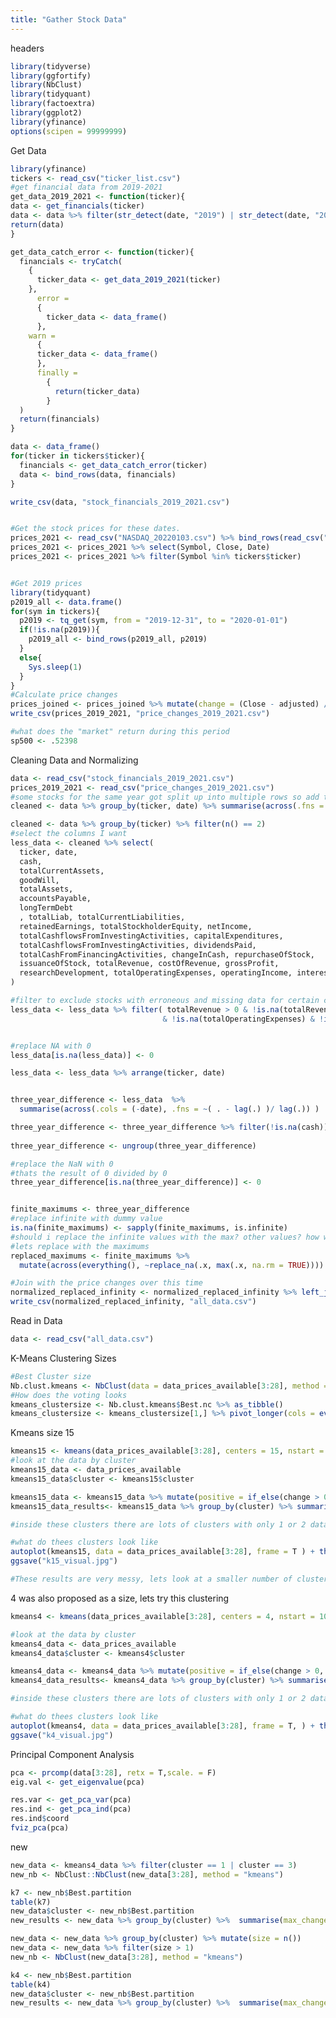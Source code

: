 ---
title: "Gather Stock Data"
---
headers
```{r}
library(tidyverse)
library(ggfortify)
library(NbClust)
library(tidyquant)
library(factoextra)
library(ggplot2)
library(yfinance)
options(scipen = 99999999)
```


Get Data 
```{r}
library(yfinance)
tickers <- read_csv("ticker_list.csv") 
#get financial data from 2019-2021
get_data_2019_2021 <- function(ticker){
data <- get_financials(ticker)
data <- data %>% filter(str_detect(date, "2019") | str_detect(date, "2021") )
return(data)
}

get_data_catch_error <- function(ticker){
  financials <- tryCatch(
    {
      ticker_data <- get_data_2019_2021(ticker)
    },
      error = 
      {
        ticker_data <- data_frame()
      },
    warn = 
      {
      ticker_data <- data_frame()
      },
      finally = 
        {
          return(ticker_data)
        }
  )
  return(financials)
}

data <- data_frame()
for(ticker in tickers$ticker){
  financials <- get_data_catch_error(ticker)
  data <- bind_rows(data, financials)
}

write_csv(data, "stock_financials_2019_2021.csv")


#Get the stock prices for these dates.
prices_2021 <- read_csv("NASDAQ_20220103.csv") %>% bind_rows(read_csv("NYSE_20220103.csv"))
prices_2021 <- prices_2021 %>% select(Symbol, Close, Date)
prices_2021 <- prices_2021 %>% filter(Symbol %in% tickers$ticker)


#Get 2019 prices
library(tidyquant)
p2019_all <- data.frame()
for(sym in tickers){
  p2019 <- tq_get(sym, from = "2019-12-31", to = "2020-01-01")
  if(!is.na(p2019)){
    p2019_all <- bind_rows(p2019_all, p2019)
  }
  else{
    Sys.sleep(1)
  }
}
#Calculate price changes
prices_joined <- prices_joined %>% mutate(change = (Close - adjusted) / adjusted)
write_csv(prices_2019_2021, "price_changes_2019_2021.csv")

#what does the "market" return during this period
sp500 <- .52398
```



Cleaning Data and Normalizing
```{r}
data <- read_csv("stock_financials_2019_2021.csv")
prices_2019_2021 <- read_csv("price_changes_2019_2021.csv")
#some stocks for the same year got split up into multiple rows so add them back together
cleaned <- data %>% group_by(ticker, date) %>% summarise(across(.fns = sum))

cleaned <- data %>% group_by(ticker) %>% filter(n() == 2)
#select the columns I want
less_data <- cleaned %>% select(
  ticker, date,
  cash,  
  totalCurrentAssets,
  goodWill, 
  totalAssets,
  accountsPayable,
  longTermDebt
  , totalLiab, totalCurrentLiabilities,
  retainedEarnings, totalStockholderEquity, netIncome,
  totalCashflowsFromInvestingActivities, capitalExpenditures,
  totalCashflowsFromInvestingActivities, dividendsPaid,
  totalCashFromFinancingActivities, changeInCash, repurchaseOfStock,
  issuanceOfStock, totalRevenue, costOfRevenue, grossProfit,
  researchDevelopment, totalOperatingExpenses, operatingIncome, interestExpense, ebit
)

#filter to exclude stocks with erroneous and missing data for certain categories
less_data <- less_data %>% filter( totalRevenue > 0 & !is.na(totalRevenue) & !is.na(totalAssets) & !is.na(cash) & !is.na(ebit) & !is.na(accountsPayable)
                                  & !is.na(totalOperatingExpenses) & !is.na(totalLiab) & !is.na(retainedEarnings)  ) %>% group_by(ticker) %>% filter(n() > 1)


#replace NA with 0
less_data[is.na(less_data)] <- 0

less_data <- less_data %>% arrange(ticker, date)


three_year_difference <- less_data  %>%  
  summarise(across(.cols = (-date), .fns = ~( . - lag(.) )/ lag(.)) )

three_year_difference <- three_year_difference %>% filter(!is.na(cash))  
  
three_year_difference <- ungroup(three_year_difference)

#replace the NaN with 0
#thats the result of 0 divided by 0
three_year_difference[is.na(three_year_difference)] <- 0


finite_maximums <- three_year_difference
#replace infinite with dummy value
is.na(finite_maximums) <- sapply(finite_maximums, is.infinite)
#should i replace the infinite values with the max? other values? how would that affect scaling/normalizing?
#lets replace with the maximums
replaced_maximums <- finite_maximums %>% 
  mutate(across(everything(), ~replace_na(.x, max(.x, na.rm = TRUE))))

#Join with the price changes over this time
normalized_replaced_infinity <- normalized_replaced_infinity %>% left_join(prices_2019_2021, by = c("ticker" = "symbol")) %>% filter(!is.na(change))
write_csv(normalized_replaced_infinity, "all_data.csv")

```


Read in Data
```{r}
data <- read_csv("all_data.csv")
```

K-Means Clustering Sizes
```{r}
#Best Cluster size
Nb.clust.kmeans <- NbClust(data = data_prices_available[3:28], method = "kmeans")
#How does the voting looks
kmeans_clustersize <- Nb.clust.kmeans$Best.nc %>% as_tibble() 
kmeans_clustersize <- kmeans_clustersize[1,] %>% pivot_longer(cols = everything()) %>% group_by(value) %>% summarise(votes = n())

```


Kmeans size 15
```{r}
kmeans15 <- kmeans(data_prices_available[3:28], centers = 15, nstart = 100)
#look at the data by cluster
kmeans15_data <- data_prices_available
kmeans15_data$cluster <- kmeans15$cluster

kmeans15_data <- kmeans15_data %>% mutate(positive = if_else(change > 0, 1, 0), beats_market = if_else(change > sp500, 1, 0))
kmeans15_data_results<- kmeans15_data %>% group_by(cluster) %>% summarise(max_change = max(change), min_change = min(change), avg_change = mean(change),median_change = median(change) , percent_postive = sum(positive) / n(), percent_beats_market = sum(beats_market)/n(), size_of_cluster = n())

#inside these clusters there are lots of clusters with only 1 or 2 data points

#what do thees clusters look like
autoplot(kmeans15, data = data_prices_available[3:28], frame = T ) + theme_minimal() + ggtitle("K = 15 Clustering by Principal Components")
ggsave("k15_visual.jpg")

#These results are very messy, lets look at a smaller number of clusters also
```




4 was also proposed as a size, lets try this clustering
```{r}
kmeans4 <- kmeans(data_prices_available[3:28], centers = 4, nstart = 100 )

#look at the data by cluster
kmeans4_data <- data_prices_available
kmeans4_data$cluster <- kmeans4$cluster

kmeans4_data <- kmeans4_data %>% mutate(positive = if_else(change > 0, 1, 0), beats_market = if_else(change > sp500, 1, 0))
kmeans4_data_results<- kmeans4_data %>% group_by(cluster) %>% summarise(max_change = max(change), min_change = min(change), avg_change = mean(change),median_change = median(change) , percent_postive = sum(positive) / n(), percent_beats_market = sum(beats_market)/n(), size_of_cluster = n())

#inside these clusters there are lots of clusters with only 1 or 2 data points

#what do thees clusters look like
autoplot(kmeans4, data = data_prices_available[3:28], frame = T, ) + theme_minimal() + ggtitle("K = 4 Clustering by Principal Components")
ggsave("k4_visual.jpg")

```

Principal Component Analysis
```{r}
pca <- prcomp(data[3:28], retx = T,scale. = F)
eig.val <- get_eigenvalue(pca)

res.var <- get_pca_var(pca)
res.ind <- get_pca_ind(pca)
res.ind$coord
fviz_pca(pca)
```
new
```{r}
new_data <- kmeans4_data %>% filter(cluster == 1 | cluster == 3)
new_nb <- NbClust::NbClust(new_data[3:28], method = "kmeans")

k7 <- new_nb$Best.partition
table(k7)
new_data$cluster <- new_nb$Best.partition
new_results <- new_data %>% group_by(cluster) %>%  summarise(max_change = max(change), min_change = min(change), avg_change = mean(change),median_change = median(change) , percent_postive = sum(positive) / n(), percent_beats_market = sum(beats_market)/n(), size = n())

new_data <- new_data %>% group_by(cluster) %>% mutate(size = n())
new_data <- new_data %>% filter(size > 1)
new_nb <- NbClust(new_data[3:28], method = "kmeans")

k4 <- new_nb$Best.partition
table(k4)
new_data$cluster <- new_nb$Best.partition
new_results <- new_data %>% group_by(cluster) %>%  summarise(max_change = max(change), min_change = min(change), avg_change = mean(change),median_change = median(change) , percent_postive = sum(positive) / n(), percent_beats_market = sum(beats_market)/n(), size = n())
```


